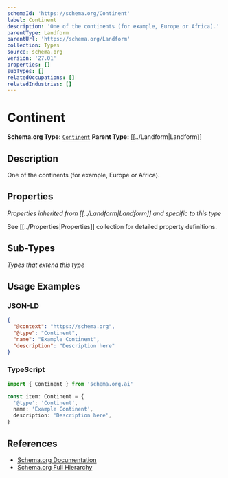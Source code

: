 ```yaml
---
schemaId: 'https://schema.org/Continent'
label: Continent
description: 'One of the continents (for example, Europe or Africa).'
parentType: Landform
parentUrl: 'https://schema.org/Landform'
collection: Types
source: schema.org
version: '27.01'
properties: []
subTypes: []
relatedOccupations: []
relatedIndustries: []
---
```

# Continent

**Schema.org Type:** [`Continent`](https://schema.org/Continent)
**Parent Type:** [[../Landform|Landform]]

## Description

One of the continents (for example, Europe or Africa).

## Properties

*Properties inherited from [[../Landform|Landform]] and specific to this type*

See [[../Properties|Properties]] collection for detailed property definitions.

## Sub-Types

*Types that extend this type*

## Usage Examples

### JSON-LD

```json
{
  "@context": "https://schema.org",
  "@type": "Continent",
  "name": "Example Continent",
  "description": "Description here"
}
```

### TypeScript

```typescript
import { Continent } from 'schema.org.ai'

const item: Continent = {
  '@type': 'Continent',
  name: 'Example Continent',
  description: 'Description here',
}
```

## References

- [Schema.org Documentation](https://schema.org/Continent)
- [Schema.org Full Hierarchy](https://schema.org/docs/full.html)
